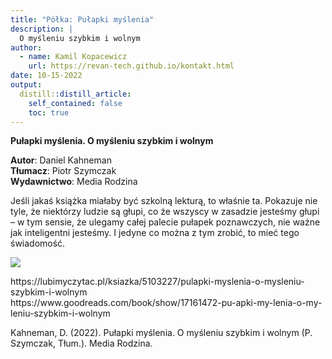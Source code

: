 ```yaml
---
title: "Półka: Pułapki myślenia"
description: |
  O myśleniu szybkim i wolnym
author:
  - name: Kamil Kopacewicz
    url: https://revan-tech.github.io/kontakt.html
date: 10-15-2022
output:
  distill::distill_article:
    self_contained: false
    toc: true
---
```


**Pułapki myślenia. O myśleniu szybkim i wolnym**<br>

**Autor**:  Daniel Kahneman<br>
**Tłumacz**: Piotr Szymczak <br>
**Wydawnictwo**: Media Rodzina <br>

Jeśli jakaś książka miałaby być szkolną lekturą, to właśnie ta. Pokazuje nie tyle, że niektórzy ludzie są głupi, co że wszyscy w zasadzie jesteśmy głupi – w tym sensie, że ulegamy całej palecie pułapek poznawczych, nie ważne jak inteligentni jesteśmy. I jedyne co można z tym zrobić, to mieć tego świadomość.<br>

  <img src="11.png">

https://lubimyczytac.pl/ksiazka/5103227/pulapki-myslenia-o-mysleniu-szybkim-i-wolnym<br>
https://www.goodreads.com/book/show/17161472-pu-apki-my-lenia-o-my-leniu-szybkim-i-wolnym <br>

Kahneman, D. (2022). Pułapki myślenia. O myśleniu szybkim i wolnym (P. Szymczak, Tłum.). Media Rodzina.

